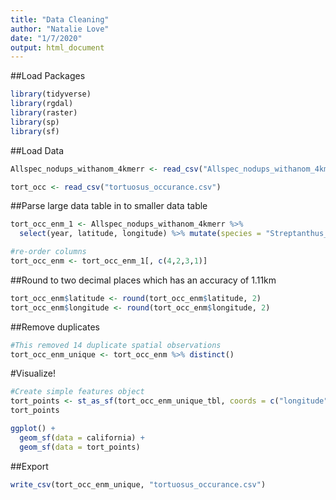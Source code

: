 ```yaml
---
title: "Data Cleaning"
author: "Natalie Love"
date: "1/7/2020"
output: html_document
---
```


##Load Packages
```r
library(tidyverse)
library(rgdal)
library(raster)
library(sp)
library(sf)
```

##Load Data
```r
Allspec_nodups_withanom_4kmerr <- read_csv("Allspec_nodups_withanom_4kmerr.csv")

tort_occ <- read_csv("tortuosus_occurance.csv")
```

##Parse large data table in to smaller data table
```r
tort_occ_enm_1 <- Allspec_nodups_withanom_4kmerr %>%
  select(year, latitude, longitude) %>% mutate(species = "Streptanthus_tortuosus")

#re-order columns
tort_occ_enm <- tort_occ_enm_1[, c(4,2,3,1)]
```

##Round to two decimal places which has an accuracy of 1.11km
```r
tort_occ_enm$latitude <- round(tort_occ_enm$latitude, 2)
tort_occ_enm$longitude <- round(tort_occ_enm$longitude, 2)
```

##Remove duplicates
```r
#This removed 14 duplicate spatial observations
tort_occ_enm_unique <- tort_occ_enm %>% distinct()


```

#Visualize!
```r
#Create simple features object
tort_points <- st_as_sf(tort_occ_enm_unique_tbl, coords = c("longitude","latitude"), crs = 4326)
tort_points

ggplot() + 
  geom_sf(data = california) +
  geom_sf(data = tort_points)


```

##Export
```r
write_csv(tort_occ_enm_unique, "tortuosus_occurance.csv")
```

